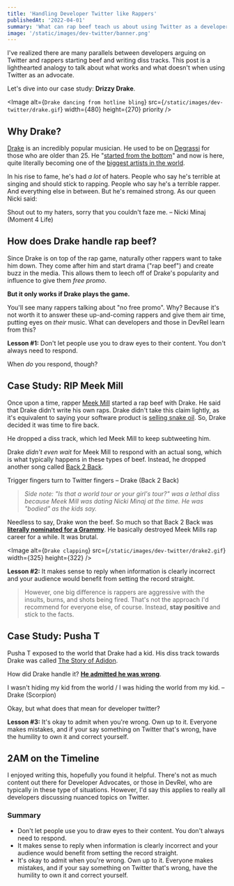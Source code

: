 ```yaml
---
title: 'Handling Developer Twitter like Rappers'
publishedAt: '2022-04-01'
summary: 'What can rap beef teach us about using Twitter as a developer?'
image: '/static/images/dev-twitter/banner.png'
---
```


I've realized there are many parallels between developers arguing on Twitter and rappers starting beef and writing diss tracks. This post is a lighthearted analogy to talk about what works and what doesn't when using Twitter as an advocate.

Let's dive into our case study: **Drizzy Drake**.

<Image
  alt={`Drake dancing from hotline bling`}
  src={`/static/images/dev-twitter/drake.gif`}
  width={480}
  height={270}
  priority
/>

## Why Drake?

[Drake](<https://en.wikipedia.org/wiki/Drake_(musician)>) is an incredibly popular musician. He used to be on [Degrassi](https://en.wikipedia.org/wiki/Degrassi) for those who are older than 25. He "[started from the bottom](https://www.youtube.com/watch?v=RubBzkZzpUA)" and now is here, quite literally becoming one of the [biggest artists in the world](https://www.vogue.co.uk/arts-and-lifestyle/article/drake-worlds-biggest-pop-star).

In his rise to fame, he's had _a lot_ of haters. People who say he's terrible at singing and should stick to rapping. People who say he's a terrible rapper. And everything else in between. But he's remained strong. As our queen Nicki said:

<Callout emoji="📣">
  Shout out to my haters, sorry that you couldn't faze me. – Nicki Minaj (Moment
  4 Life)
</Callout>

## How does Drake handle rap beef?

Since Drake is on top of the rap game, naturally other rappers want to take him down. They come after him and start drama ("rap beef") and create buzz in the media. This allows them to leech off of Drake's popularity and influence to give them _free promo_.

**But it only works if Drake plays the game.**

You'll see many rappers talking about "no free promo". Why? Because it's not worth it to answer these up-and-coming rappers and give them air time, putting eyes on _their_ music. What can developers and those in DevRel learn from this?

<Callout emoji="💡">

**Lesson #1:** Don't let people use you to draw eyes to their content. You don't always need to respond.

</Callout>

When _do_ you respond, though?

## Case Study: RIP Meek Mill

Once upon a time, rapper [Meek Mill](https://en.wikipedia.org/wiki/Meek_Mill) started a rap beef with Drake. He said that Drake didn't write his own raps. Drake didn't take this claim lightly, as it's equivalent to saying your software product is [selling snake oil](https://en.wikipedia.org/wiki/Snake_oil). So, Drake decided it was time to fire back.

He dropped a diss track, which led Meek Mill to keep subtweeting him.


Drake _didn't even wait_ for Meek Mill to respond with an actual song, which is what typically happens in these types of beef. Instead, he dropped another song called [Back 2 Back](https://soundcloud.com/octobersveryown/drake-back-to-back-freestyle).

<Callout emoji="📣">
  Trigger fingers turn to Twitter fingers – Drake (Back 2 Back)
</Callout>

> _Side note: "Is that a world tour or your girl's tour?" was a lethal diss because Meek Mill was dating Nicki Minaj at the time. He was "bodied" as the kids say._

Needless to say, Drake won the beef. So much so that Back 2 Back was **[literally nominated for a Grammy](https://www.complex.com/music/2015/12/drake-back-to-back-first-grammy-nominated-diss-song)**. He basically destroyed Meek Mills rap career for a while. It was brutal.

<Image
  alt={`Drake clapping`}
  src={`/static/images/dev-twitter/drake2.gif`}
  width={325}
  height={322}
/>

<Callout emoji="💡">

**Lesson #2:** It makes sense to reply when information is clearly incorrect and your audience would benefit from setting the record straight.

</Callout>

> However, one big difference is rappers are aggressive with the insults, burns, and shots being fired. That's not the approach I'd recommend for everyone else, of course. Instead, **stay positive** and stick to the facts.

## Case Study: Pusha T

Pusha T exposed to the world that Drake had a kid. His diss track towards Drake was called [The Story of Adidon](https://www.vox.com/2018/5/31/17408862/pusha-t-drake-duppy-diss-beef-explained).

How did Drake handle it? [**He admitted he was wrong**](https://genius.com/a/drake-admits-to-having-a-secret-child-on-his-new-album-scorpion).

<Callout emoji="📣">
  I wasn't hiding my kid from the world / I was hiding the world from my kid. –
  Drake (Scorpion)
</Callout>

Okay, but what does that mean for developer twitter?

<Callout emoji="💡">

**Lesson #3:** It's okay to admit when you're wrong. Own up to it. Everyone makes mistakes, and if your say something on Twitter that's wrong, have the humility to own it and correct yourself.

</Callout>

## 2AM on the Timeline

I enjoyed writing this, hopefully you found it helpful. There's not as much content out there for Developer Advocates, or those in DevRel, who are typically in these type of situations. However, I'd say this applies to really all developers discussing nuanced topics on Twitter.

### Summary

- Don't let people use you to draw eyes to their content. You don't always need to respond.
- It makes sense to reply when information is clearly incorrect and your audience would benefit from setting the record straight.
- It's okay to admit when you're wrong. Own up to it. Everyone makes mistakes, and if your say something on Twitter that's wrong, have the humility to own it and correct yourself.
